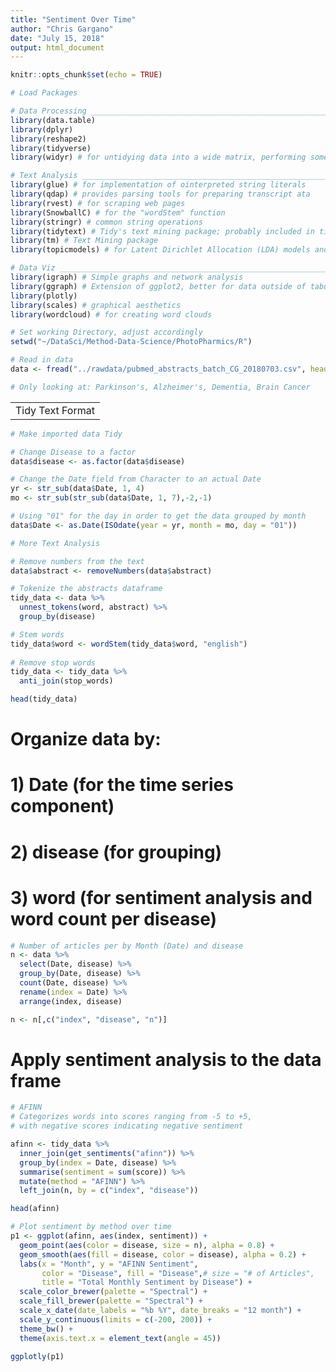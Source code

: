 ```yaml
---
title: "Sentiment Over Time"
author: "Chris Gargano"
date: "July 15, 2018"
output: html_document
---
```


```r
knitr::opts_chunk$set(echo = TRUE)
```

```r
# Load Packages

# Data Processing ______________________________________________________________________________
library(data.table)
library(dplyr)
library(reshape2)
library(tidyverse)
library(widyr) # for untidying data into a wide matrix, performing some processing, then turing it back into a tidy form

# Text Analysis ________________________________________________________________________________
library(glue) # for implementation of ointerpreted string literals
library(qdap) # provides parsing tools for preparing transcript ata
library(rvest) # for scraping web pages
library(SnowballC) # for the "wordStem" function
library(stringr) # common string operations
library(tidytext) # Tidy's text mining package; probably included in tidyverse package...
library(tm) # Text Mining package
library(topicmodels) # for Latent Dirichlet Allocation (LDA) models and Correlated Topics models

# Data Viz _____________________________________________________________________________________
library(igraph) # Simple graphs and network analysis
library(ggraph) # Extension of ggplot2, better for data outside of tabular formats
library(plotly)
library(scales) # graphical aesthetics
library(wordcloud) # for creating word clouds
```

```r
# Set working Directory, adjust accordingly
setwd("~/DataSci/Method-Data-Science/PhotoPharmics/R")
```

```r
# Read in data
data <- fread("../rawdata/pubmed_abstracts_batch_CG_20180703.csv", header = TRUE)

# Only looking at: Parkinson's, Alzheimer's, Dementia, Brain Cancer
```

--------------------------------------------------------------------------------
Tidy Text Format
--------------------------------------------------------------------------------
```r
# Make imported data Tidy

# Change Disease to a factor
data$disease <- as.factor(data$disease)

# Change the Date field from Character to an actual Date
yr <- str_sub(data$Date, 1, 4)
mo <- str_sub(str_sub(data$Date, 1, 7),-2,-1)

# Using "01" for the day in order to get the data grouped by month
data$Date <- as.Date(ISOdate(year = yr, month = mo, day = "01"))

```

```r
# More Text Analysis

# Remove numbers from the text
data$abstract <- removeNumbers(data$abstract)

# Tokenize the abstracts dataframe
tidy_data <- data %>%
  unnest_tokens(word, abstract) %>%
  group_by(disease)

# Stem words
tidy_data$word <- wordStem(tidy_data$word, "english")
  
# Remove stop words
tidy_data <- tidy_data %>%
  anti_join(stop_words)
```

```r
head(tidy_data)
```

# Organize data by: 
#   1) Date (for the time series component)
#   2) disease (for grouping)
#   3) word (for sentiment analysis and word count per disease)


```r
# Number of articles per by Month (Date) and disease
n <- data %>%
  select(Date, disease) %>%
  group_by(Date, disease) %>%
  count(Date, disease) %>%
  rename(index = Date) %>%
  arrange(index, disease)

n <- n[,c("index", "disease", "n")]
```

# Apply sentiment analysis to the data frame

```r
# AFINN
# Categorizes words into scores ranging from -5 to +5,
# with negative scores indicating negative sentiment

afinn <- tidy_data %>%
  inner_join(get_sentiments("afinn")) %>%
  group_by(index = Date, disease) %>%
  summarise(sentiment = sum(score)) %>%
  mutate(method = "AFINN") %>%
  left_join(n, by = c("index", "disease"))

head(afinn)

# Plot sentiment by method over time
p1 <- ggplot(afinn, aes(index, sentiment)) +
  geom_point(aes(color = disease, size = n), alpha = 0.8) +
  geom_smooth(aes(fill = disease, color = disease), alpha = 0.2) +
  labs(x = "Month", y = "AFINN Sentiment",
       color = "Disease", fill = "Disease",# size = "# of Articles",
       title = "Total Monthly Sentiment by Disease") +
  scale_color_brewer(palette = "Spectral") +
  scale_fill_brewer(palette = "Spectral") +
  scale_x_date(date_labels = "%b %Y", date_breaks = "12 month") +
  scale_y_continuous(limits = c(-200, 200)) +
  theme_bw() +
  theme(axis.text.x = element_text(angle = 45))

ggplotly(p1)
```
